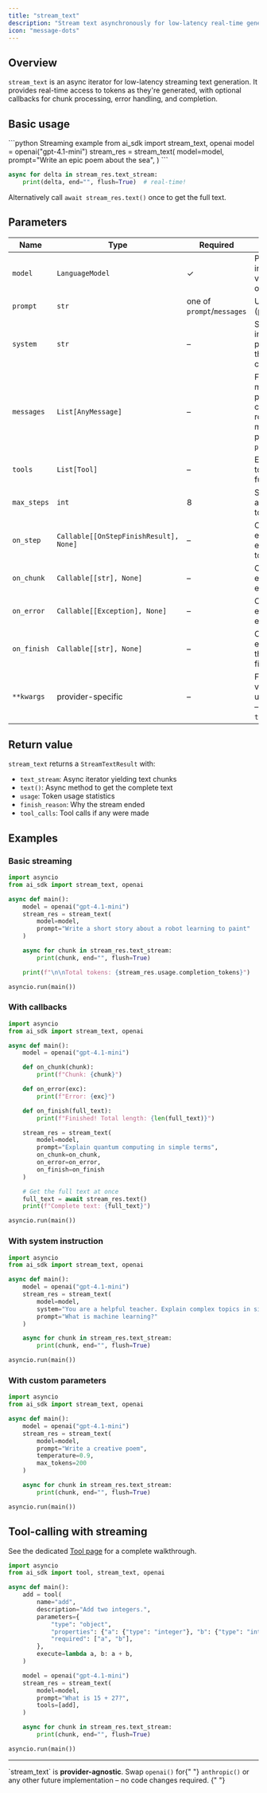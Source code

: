 ```yaml
---
title: "stream_text"
description: "Stream text asynchronously for low-latency real-time generation with optional callbacks."
icon: "message-dots"
---
```



## Overview

`stream_text` is an async iterator for low-latency streaming text generation. It provides real-time access to tokens as they're generated, with optional callbacks for chunk processing, error handling, and completion.

## Basic usage

<Steps>
<Step title="Kick off the request">
<CodeGroup>
```python Streaming example
from ai_sdk import stream_text, openai
model = openai("gpt-4.1-mini")
stream_res = stream_text(
    model=model,
    prompt="Write an epic poem about the sea",
)
```
</CodeGroup>
</Step>
<Step title="Consume the async iterator">

```python
async for delta in stream_res.text_stream:
    print(delta, end="", flush=True)  # real-time!
```

Alternatively call `await stream_res.text()` once to get the full text.

</Step>
</Steps>

## Parameters

| Name        | Type                                   | Required                   | Description                                                                                          |
| ----------- | -------------------------------------- | -------------------------- | ---------------------------------------------------------------------------------------------------- |
| `model`     | `LanguageModel`                        | ✓                          | Provider instance created via e.g. `openai()` or `anthropic()`                                       |
| `prompt`    | `str`                                  | one of `prompt`/`messages` | User prompt (plain string).                                                                          |
| `system`    | `str`                                  | –                          | System instruction prepended to the conversation.                                                    |
| `messages`  | `List[AnyMessage]`                     | –                          | Fine-grained message array providing full control over roles & multimodal parts. Overrides `prompt`. |
| `tools`     | `List[Tool]`                           | –                          | Enable iterative tool-calling (see further below).                                                   |
| `max_steps` | `int`                                  | 8                          | Safeguard to abort endless tool loops.                                                               |
| `on_step`   | `Callable[[OnStepFinishResult], None]` | –                          | Callback executed after every model ↔ tool round-trip.                                               |
| `on_chunk`  | `Callable[[str], None]`                | –                          | Callback executed for each text chunk.                                                               |
| `on_error`  | `Callable[[Exception], None]`          | –                          | Callback executed on exception.                                                                      |
| `on_finish` | `Callable[[str], None]`                | –                          | Callback executed once the stream has finished.                                                      |
| `**kwargs`  | provider-specific                      | –                          | Forwarded verbatim to the underlying SDK – e.g. `temperature=0.2`.                                   |

## Return value

`stream_text` returns a `StreamTextResult` with:

- `text_stream`: Async iterator yielding text chunks
- `text()`: Async method to get the complete text
- `usage`: Token usage statistics
- `finish_reason`: Why the stream ended
- `tool_calls`: Tool calls if any were made

## Examples

### Basic streaming

```python
import asyncio
from ai_sdk import stream_text, openai

async def main():
    model = openai("gpt-4.1-mini")
    stream_res = stream_text(
        model=model,
        prompt="Write a short story about a robot learning to paint"
    )

    async for chunk in stream_res.text_stream:
        print(chunk, end="", flush=True)

    print(f"\n\nTotal tokens: {stream_res.usage.completion_tokens}")

asyncio.run(main())
```

### With callbacks

```python
import asyncio
from ai_sdk import stream_text, openai

async def main():
    model = openai("gpt-4.1-mini")

    def on_chunk(chunk):
        print(f"Chunk: {chunk}")

    def on_error(exc):
        print(f"Error: {exc}")

    def on_finish(full_text):
        print(f"Finished! Total length: {len(full_text)}")

    stream_res = stream_text(
        model=model,
        prompt="Explain quantum computing in simple terms",
        on_chunk=on_chunk,
        on_error=on_error,
        on_finish=on_finish
    )

    # Get the full text at once
    full_text = await stream_res.text()
    print(f"Complete text: {full_text}")

asyncio.run(main())
```

### With system instruction

```python
import asyncio
from ai_sdk import stream_text, openai

async def main():
    model = openai("gpt-4.1-mini")
    stream_res = stream_text(
        model=model,
        system="You are a helpful teacher. Explain complex topics in simple terms.",
        prompt="What is machine learning?"
    )

    async for chunk in stream_res.text_stream:
        print(chunk, end="", flush=True)

asyncio.run(main())
```

### With custom parameters

```python
import asyncio
from ai_sdk import stream_text, openai

async def main():
    model = openai("gpt-4.1-mini")
    stream_res = stream_text(
        model=model,
        prompt="Write a creative poem",
        temperature=0.9,
        max_tokens=200
    )

    async for chunk in stream_res.text_stream:
        print(chunk, end="", flush=True)

asyncio.run(main())
```

## Tool-calling with streaming

<Note>
  See the dedicated <a href="/sdk/tool">Tool page</a> for a complete walkthrough.
</Note>

```python
import asyncio
from ai_sdk import tool, stream_text, openai

async def main():
    add = tool(
        name="add",
        description="Add two integers.",
        parameters={
            "type": "object",
            "properties": {"a": {"type": "integer"}, "b": {"type": "integer"}},
            "required": ["a", "b"],
        },
        execute=lambda a, b: a + b,
    )

    model = openai("gpt-4.1-mini")
    stream_res = stream_text(
        model=model,
        prompt="What is 15 + 27?",
        tools=[add],
    )

    async for chunk in stream_res.text_stream:
        print(chunk, end="", flush=True)

asyncio.run(main())
```

---

<Tip>
  `stream_text` is <strong>provider-agnostic</strong>. Swap <code>openai()</code> for{" "}
  <code>anthropic()</code> or any other future implementation – no code changes required.
</Tip>{" "}
